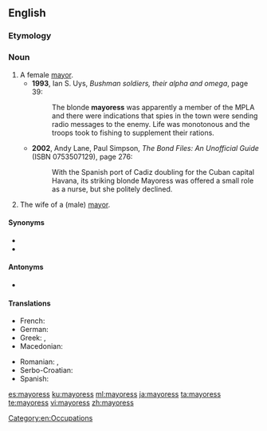==English==

===Etymology===
{{suffix|mayor|ess|lang=en}}

===Noun===
{{head|en|noun|plural|mayoresses|masculine|mayor}}

# A female [[mayor]].
#* '''1993''', Ian S. Uys, ''Bushman soldiers, their alpha and omega'', page 39:
#*: The blonde '''mayoress''' was apparently a member of the MPLA and there were indications that spies in the town were sending radio messages to the enemy. Life was monotonous and the troops took to fishing to supplement their rations.
#* '''2002''', Andy Lane, ‎Paul Simpson, ''The Bond Files: An Unofficial Guide'' (ISBN 0753507129), page 276:
#*: With the Spanish port of Cadiz doubling for the Cuban capital Havana, its striking blonde Mayoress {{w|Teofila Martinez}} was offered a small role as a nurse, but she politely declined.
# The wife of a (male) [[mayor]].

====Synonyms====
* {{l|en|mayor}}
* {{l|en|lady mayor}}

====Antonyms====
* {{l|en|lord mayor}} {{qualifier|male mayor}}

====Translations====
{{trans-top|female mayor}}
* French: {{t+|fr|mairesse|f}}
* German: {{t+|de|Bürgermeisterin|f}}
* Greek: {{t+|el|δήμαρχος|f}}, {{t+|el|δημαρχίνα|f}}
* Macedonian: {{t|mk|градоначалничка|f|tr=gradonačálnička}}
{{trans-mid}}
* Romanian: {{t+|ro|primăriță|f}}, {{t+|ro|primăreasă|f}}
* Serbo-Croatian: {{t+|sh|gradonáčelnica|f}}
* Spanish: {{t+|es|alcaldesa|f}}
{{trans-bottom}}

[[Category:en:Occupations]]

[[es:mayoress]]
[[ku:mayoress]]
[[ml:mayoress]]
[[ja:mayoress]]
[[ta:mayoress]]
[[te:mayoress]]
[[vi:mayoress]]
[[zh:mayoress]]